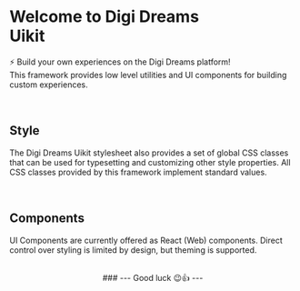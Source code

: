 
<link href="https://api.fontshare.com/v2/css?f[]=satoshi@900,700,500,300,400&display=swap" rel="stylesheet"></link>
<Meta title="Introduction/Welcome" />

<InPage>


#  Welcome to <a>Digi Dreams</a><br/> Uikit


⚡ Build your own experiences on the Digi Dreams platform!<br/>
This framework provides low level utilities and UI components for building custom experiences.


<br/>

## Style

The Digi Dreams Uikit stylesheet also provides a set of global CSS classes that can be used for typesetting and customizing other style properties. 
All CSS classes provided by this framework implement standard values.

<br/>

## Components

UI Components are currently offered as React (Web) components. Direct control over styling is limited by design, but theming is supported.

<br/>

<center>
### --- Good luck 😉👍 ---
</center>

</InPage>